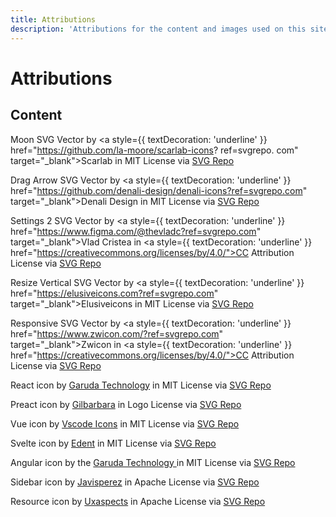 ```yaml
---
title: Attributions
description: 'Attributions for the content and images used on this site.'
---
```

# Attributions

## Content

Moon SVG Vector by <a style={{ textDecoration: 'underline' }} href="https://github.com/la-moore/scarlab-icons?
ref=svgrepo.
com"
target="_blank">Scarlab</a> in MIT License via <a href="https://www.svgrepo.com/" target="_blank">SVG Repo</a>

Drag Arrow SVG Vector by <a style={{ textDecoration: 'underline' }} href="https://github.com/denali-design/denali-icons?ref=svgrepo.com"
target="_blank">Denali Design</a> in MIT License via <a href="https://www.svgrepo.com/" target="_blank">SVG Repo</a>

Settings 2 SVG Vector by <a style={{ textDecoration: 'underline' }} href="https://www.figma.com/@thevladc?ref=svgrepo.com" target="_blank">Vlad Cristea</a>
in <a style={{ textDecoration: 'underline' }} href="https://creativecommons.org/licenses/by/4.0/">CC Attribution License</a> via <a href="https://www.
svgrepo.com/" target="_blank">SVG Repo</a>

Resize Vertical SVG Vector by <a style={{ textDecoration: 'underline' }} href="https://elusiveicons.com?ref=svgrepo.com" target="_blank">Elusiveicons</a>
in MIT License via <a href="https://www.svgrepo.com/" target="_blank">SVG Repo</a>

Responsive SVG Vector by <a style={{ textDecoration: 'underline' }} href="https://www.zwicon.com/?ref=svgrepo.com" target="_blank">Zwicon</a> in <a style={{ textDecoration: 'underline' }} href="https://creativecommons.org/licenses/by/4.0/">CC Attribution License</a> via <a href="https://www.svgrepo.com/" target="_blank">SVG Repo</a>

React icon by <a href="https://github.com/garudatechnologydevelopers/sketch-icons?ref=svgrepo.com" target="_blank">Garuda Technology</a> in MIT License via <a href="https://www.svgrepo.com/" target="_blank">SVG Repo</a>

Preact icon by <a href="https://github.com/gilbarbara/logos?ref=svgrepo.com" target="_blank">Gilbarbara</a> in Logo
License via <a href="https://www.svgrepo.com/" target="_blank">SVG Repo</a>

Vue icon by <a href="https://github.com/vscode-icons/vscode-icons?ref=svgrepo.com" target="_blank">Vscode Icons</a> in MIT License via <a href="https://www.svgrepo.com/" target="_blank">SVG Repo</a>

Svelte icon by <a href="https://github.com/edent/SuperTinyIcons?ref=svgrepo.com" target="_blank">Edent</a> in MIT
License via <a href="https://www.svgrepo.com/" target="_blank">SVG Repo</a>

Angular icon by the <a href="https://www.svgrepo.com/svg/452156/angular" target="_blank"> Garuda Technology </a> in MIT License via <a href="https://www.svgrepo.com" target="_blank">SVG Repo </a>

Sidebar icon by <a href="https://github.com/javisperez/toe-icons?ref=svgrepo.com" target="_blank">Javisperez</a> in Apache License via <a href="https://www.svgrepo.com/" target="_blank">SVG Repo</a>

Resource icon by <a href="https://github.com/UXAspects/UXAspects?ref=svgrepo.com" target="_blank">Uxaspects</a> in Apache License via <a href="https://www.svgrepo.com/" target="_blank">SVG Repo</a>
